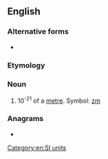 {{also|zeptomètre|zepto-metre}}
==English==

===Alternative forms===
* {{l|en|zeptometer}} {{qual|US}}

===Etymology===
{{prefix|en|zepto|metre}}

===Noun===
{{en-noun}}

# 10<sup>-21</sup> of a [[metre]]. Symbol: [[zm]]

===Anagrams===
* {{anagrams|en|a=eeemoprttz|zeptometer}}

[[Category:en:SI units]]